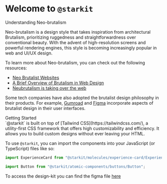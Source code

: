 
<Meta title="@starkit/Introduction" />

<style>
  {`
    .subheading {
      --mediumdark: '#999999';
      font-weight: 700;
      font-size: 13px;
      color: #999;
      letter-spacing: 6px;
      line-height: 24px;
      text-transform: uppercase;
      margin-bottom: 12px;
      margin-top: 40px;
    }
  `}
</style>

# Welcome to `@starkit`

<div className="subheading">Understanding Neo-brutalism</div>

Neo-brutalism is a design style that takes inspiration from architectural Brutalism, prioritizing ruggedness and straightforwardness over conventional beauty. With the advent of high-resolution screens and powerful rendering engines, this style is becoming increasingly popular in web and UI/UX design.

To learn more about Neo-brutalism, you can check out the following resources:

- [Neo Brutalist Websites](https://dribbble.com/tags/neo%20brutalism)
- [A Brief Overview of Brutalism in Web Design](https://www.nngroup.com/articles/brutalism-antidesign/)
- [Neubrutalism is taking over the web](https://hype4.academy/articles/design/neubrutalism-is-taking-over-web)

Some tech companies have also adopted the brutalist design philosophy in their products. For example, [Gumroad](https://gumroad.com/) and [Figma](https://www.figma.com/) incorporate aspects of brutalist design in their user interfaces.

<div className="subheading">Getting Started</div>
`@starkit` is built on top of [Tailwind CSS](https://tailwindcss.com/), a utility-first
CSS framework that offers high customizability and efficiency. It allows you to build
custom designs without ever leaving your HTML.

To use `@starkit`, you can import the components into your JavaScript (or TypeScript) files like so:

```javascript
import ExperienceCard from "@starkit/molecules/experience-card/ExperienceCard";
```

```javascript
import Button from "@starkit/atomic-components/buttons/Button";
```

To access the design-kit you can find the figma file [here](https://www.figma.com/community/file/1259615148230055566)
